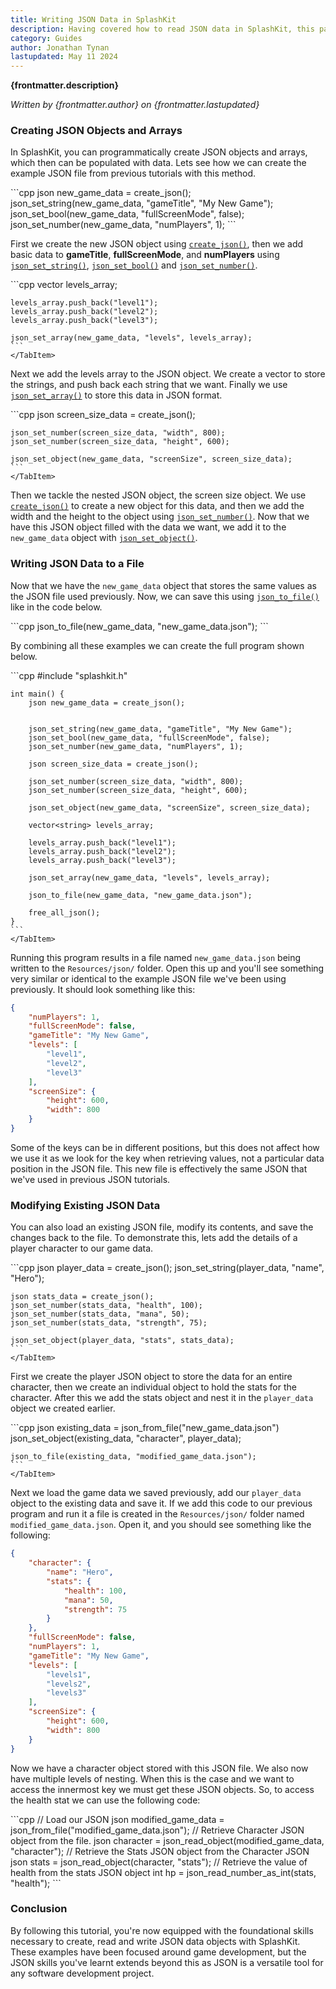 ```yaml
---
title: Writing JSON Data in SplashKit
description: Having covered how to read JSON data in SplashKit, this part of the tutorial focuses on creating and writing data to JSON files. This functionality is crucial for features like saving game settings or player progress and information.
category: Guides
author: Jonathan Tynan
lastupdated: May 11 2024
---
```



**{frontmatter.description}**

_Written by {frontmatter.author} on {frontmatter.lastupdated}_

### Creating JSON Objects and Arrays

In SplashKit, you can programmatically create JSON objects and arrays, which then can be populated with data. Lets see how we can create the example JSON file from previous tutorials with this method.

<Tabs>
    <TabItem label="C++">
    ```cpp
    json new_game_data = create_json();
    json_set_string(new_game_data, "gameTitle", "My New Game");
    json_set_bool(new_game_data, "fullScreenMode", false);
    json_set_number(new_game_data, "numPlayers", 1);
    ```
    </TabItem>
</Tabs>

First we create the new JSON object using [`create_json()`](/api/json/#create-json), then we add basic data to **gameTitle**, **fullScreenMode**, and **numPlayers** using [`json_set_string()`](/api/json/#json-set-string), [`json_set_bool()`](/api/json/#json-set-bool) and [`json_set_number()`](/api/json#json-set-number).

<Tabs>
    <TabItem label="C++">
    ```cpp
    vector<string> levels_array;

    levels_array.push_back("level1");
    levels_array.push_back("level2");
    levels_array.push_back("level3");

    json_set_array(new_game_data, "levels", levels_array);
    ```
    </TabItem>
</Tabs>

Next we add the levels array to the JSON object. We create a vector to store the strings, and push back each string that we want. Finally we use [`json_set_array()`](/api/json/#json-set-array) to store this data in JSON format.

<Tabs>
    <TabItem label="C++">
    ```cpp
    json screen_size_data = create_json();

    json_set_number(screen_size_data, "width", 800);
    json_set_number(screen_size_data, "height", 600);

    json_set_object(new_game_data, "screenSize", screen_size_data);
    ```
    </TabItem>
</Tabs>

Then we tackle the nested JSON object, the screen size object. We use [`create_json()`](/api/json/#create-json) to create a new object for this data, and then we add the width and the height to the object using [`json_set_number()`](/api/json/#json-set-number). Now that we have this JSON object filled with the data we want, we add it to the `new_game_data` object with [`json_set_object()`](/api/json/#json-set-object).

### Writing JSON Data to a File

Now that we have the `new_game_data` object that stores the same values as the JSON file used previously. Now, we can save this using [`json_to_file()`](/api/json/#json-to-file) like in the code below.

<Tabs>
    <TabItem label="C++">
    ```cpp
    json_to_file(new_game_data, "new_game_data.json");
    ```
    </TabItem>
</Tabs>

By combining all these examples we can create the full program shown below.

<Tabs>
    <TabItem label="C++">
    ```cpp
    #include "splashkit.h"

    int main() {
        json new_game_data = create_json();


        json_set_string(new_game_data, "gameTitle", "My New Game");
        json_set_bool(new_game_data, "fullScreenMode", false);
        json_set_number(new_game_data, "numPlayers", 1);

        json screen_size_data = create_json();

        json_set_number(screen_size_data, "width", 800);
        json_set_number(screen_size_data, "height", 600);

        json_set_object(new_game_data, "screenSize", screen_size_data);

        vector<string> levels_array;

        levels_array.push_back("level1");
        levels_array.push_back("level2");
        levels_array.push_back("level3");

        json_set_array(new_game_data, "levels", levels_array);

        json_to_file(new_game_data, "new_game_data.json");

        free_all_json();
    }
    ```
    </TabItem>
</Tabs>

Running this program results in a file named `new_game_data.json` being written to the `Resources/json/` folder. Open this up and you'll see something very similar or identical to the example JSON file we've been using previously. It should look something like this:

```json
{
    "numPlayers": 1,
    "fullScreenMode": false,
    "gameTitle": "My New Game",
    "levels": [
        "level1",
        "level2",
        "level3"
    ],
    "screenSize": {
        "height": 600,
        "width": 800
    }
}
```

Some of the keys can be in different positions, but this does not affect how we use it as we look for the key when retrieving values, not a particular data position in the JSON file. This new file is effectively the same JSON that we've used in previous JSON tutorials.

### Modifying Existing JSON Data

You can also load an existing JSON file, modify its contents, and save the changes back to the file. To demonstrate this, lets add the details of a player character to our game data.

<Tabs>
    <TabItem label="C++">
    ```cpp
    json player_data = create_json();
    json_set_string(player_data, "name", "Hero");

    json stats_data = create_json();
    json_set_number(stats_data, "health", 100);
    json_set_number(stats_data, "mana", 50);
    json_set_number(stats_data, "strength", 75);

    json_set_object(player_data, "stats", stats_data);
    ```
    </TabItem>
</Tabs>

First we create the player JSON object to store the data for an entire character, then we create an individual object to hold the stats for the character. After this we add the stats object and nest it in the `player_data` object we created earlier.

<Tabs>
    <TabItem label="C++">
    ```cpp
    json existing_data = json_from_file("new_game_data.json")
    json_set_object(existing_data, "character", player_data);

    json_to_file(existing_data, "modified_game_data.json");
    ```
    </TabItem>
</Tabs>

Next we load the game data we saved previously, add our `player_data` object to the existing data and save it. If we add this code to our previous program and run it a file is created in the `Resources/json/` folder named `modified_game_data.json`. Open it, and you should see something like the following:

```json
{
    "character": {
        "name": "Hero",
        "stats": {
            "health": 100,
            "mana": 50,
            "strength": 75
        }
    },
    "fullScreenMode": false,
    "numPlayers": 1,
    "gameTitle": "My New Game",
    "levels": [
        "levels1",
        "levels2",
        "levels3"
    ],
    "screenSize": {
        "height": 600,
        "width": 800
    }
}
```

Now we have a character object stored with this JSON file. We also now have multiple levels of nesting. When this is the case and we want to access the innermost key we must get these JSON objects. So, to access the health stat we can use the following code:

<Tabs>
    <TabItem label="C++">
    ```cpp
    // Load our JSON
    json modified_game_data = json_from_file("modified_game_data.json");
    // Retrieve Character JSON object from the file.
    json character = json_read_object(modified_game_data, "character");
    // Retrieve the Stats JSON object from the Character JSON
    json stats = json_read_object(character, "stats");
    // Retrieve the value of health from the stats JSON object
    int hp = json_read_number_as_int(stats, "health");
    ```
    </TabItem>
</Tabs>

### Conclusion

By following this tutorial, you're now equipped with the foundational skills necessary to create, read and write JSON data objects with SplashKit. These examples have been focused around game development, but the JSON skills you've learnt extends beyond this as JSON is a versatile tool for any software development project.
